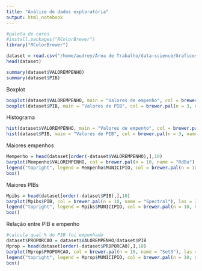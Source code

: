 ```yaml
---
title: "Análise de dados exploratória"
output: html_notebook
---
```

```r
#paleta de cores
#install.packages("RColorBrewer")
library("RColorBrewer")
```

```r
dataset = read.csv("/home/audrey/Área de Trabalho/data-science/GraficosVisualizacaoDashboards/dados/dados.csv", sep = ";")
head(dataset)
```
```r
summary(dataset$VALOREMPENHO)
summary(dataset$PIB)
```
Boxplot
```r
boxplot(dataset$VALOREMPENHO, main = "Valores de empenho", col = brewer.pal(n = 3, name = "Paired"), outline = F)
boxplot(dataset$PIB, main = "Valores de PIB", col = brewer.pal(n = 3, name = "Pastel1"), outline = F)
```
Histograma
```r
hist(dataset$VALOREMPENHO, main = "Valores de empenho", col = brewer.pal(n = 3, name = "Paired"))
hist(dataset$PIB, main = "Valores de PIB", col = brewer.pal(n = 3, name = "Pastel1"))
```
Maiores empenhos
```r
Mempenho = head(dataset[order(-dataset$VALOREMPENHO),],10)
barplot(Mempenho$VALOREMPENHO, col = brewer.pal(n = 10, name = "RdBu"), las = 2, main = "Maiores empenhos")
legend("topright", legend = Mempenho$MUNICIPIO, col = brewer.pal(n = 10, name = "RdBu"), lty = 1:2, cex = 0.8, ncol = 2, lwd = 4)
box()
```
Maiores PIBs
```r
Mpibs = head(dataset[order(-dataset$PIB),],10)
barplot(Mpibs$PIB, col = brewer.pal(n = 10, name = "Spectral"), las = 2, main = "Maiores PIBs")
legend("topright", legend = Mpibs$MUNICIPIO, col = brewer.pal(n = 10, name = "Spectral"), lty = 1:2, cex = 0.8, ncol = 2, lwd = 4)
box()
```
Relação entre PIB e empenho
```r
#calcula qual % de PIB foi empenhado
dataset$PROPORCAO = dataset$VALOREMPENHO/dataset$PIB
Mprop = head(dataset[order(-dataset$PROPORCAO),],10)
barplot(Mprop$PROPORCAO, col = brewer.pal(n = 10, name = "Set3"), las = 2, main = "Maiores gastos em proporção ao PIB")
legend("topright", legend = Mprop$MUNICIPIO, col = brewer.pal(n = 10, name = "Set3"), lty = 1:2, cex = 0.8, ncol = 2, lwd =4)
box()
```